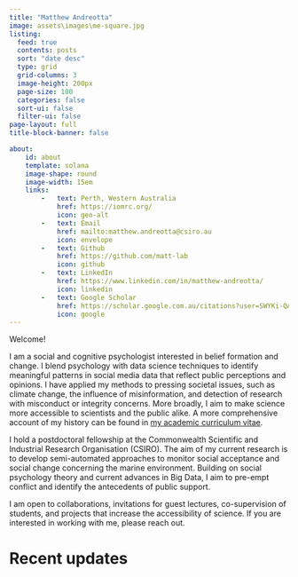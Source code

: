```yaml
---
title: "Matthew Andreotta"
image: assets\images\me-square.jpg
listing:
  feed: true
  contents: posts
  sort: "date desc"
  type: grid
  grid-columns: 3
  image-height: 200px
  page-size: 100
  categories: false
  sort-ui: false
  filter-ui: false
page-layout: full
title-block-banner: false

about:
    id: about
    template: solana
    image-shape: round
    image-width: 15em
    links:
        -   text: Perth, Western Australia
            href: https://iomrc.org/
            icon: geo-alt
        -   text: Email
            href: mailto:matthew.andreotta@csiro.au
            icon: envelope
        -   text: Github
            href: https://github.com/matt-lab
            icon: github
        -   text: LinkedIn
            href: https://www.linkedin.com/in/matthew-andreotta/
            icon: linkedin
        -   text: Google Scholar
            href: https://scholar.google.com.au/citations?user=SWYKi-QAAAAJ
            icon: google
---
```


:::{#about}

Welcome!

I am a social and cognitive psychologist interested in belief formation and change. I blend psychology with data science techniques to identify meaningful patterns in social media data that reflect public perceptions and opinions. I have applied my methods to pressing societal issues, such as climate change, the influence of misinformation, and detection of research with misconduct or integrity concerns. More broadly, I aim to make science more accessible to scientists and the public alike. A more comprehensive account of my history can be found in <a href="https://matt-lab.github.io/assets/cv/cv.pdf" target="_blank" rel="noopener noreferrer">my academic curriculum vitae</a>.

I hold a postdoctoral fellowship at the Commonwealth Scientific and Industrial Research Organisation (CSIRO). The aim of my current research is to develop semi-automated approaches to monitor social acceptance and social change concerning the marine environment. Building on social psychology theory and current advances in Big Data, I aim to pre-empt conflict and identify the antecedents of public support.

I am open to collaborations, invitations for guest lectures, co-supervision of students, and projects that increase the accessibility of science. If you are interested in working with me, please reach out.

:::

# Recent updates
